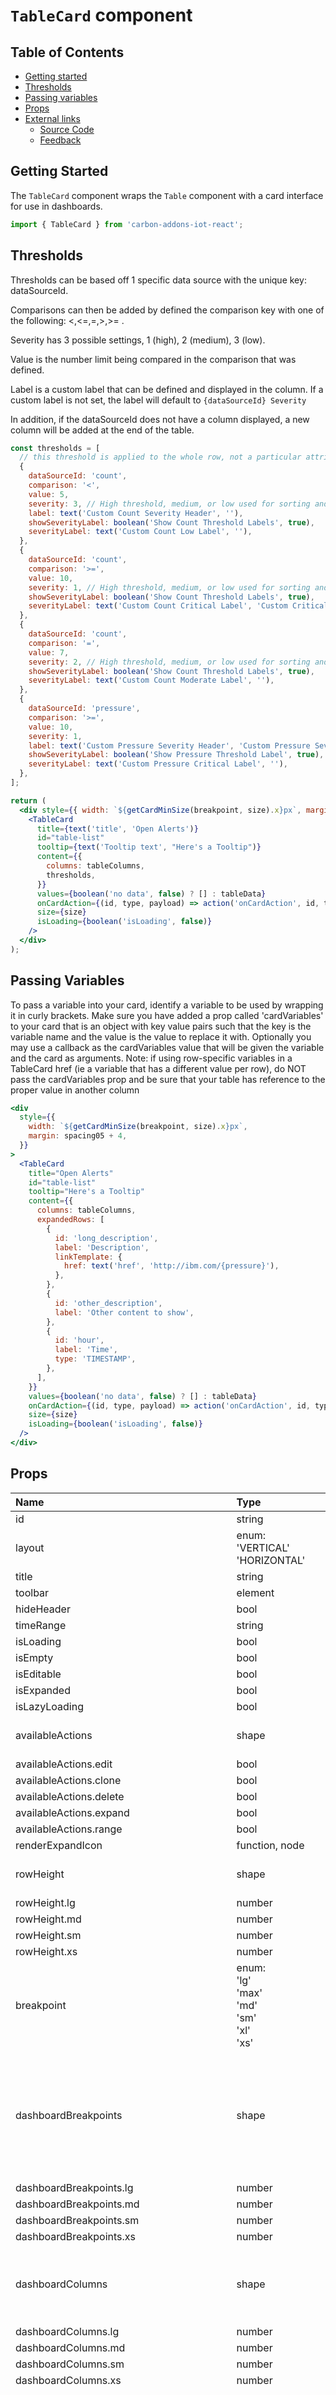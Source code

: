 # `TableCard` component

## Table of Contents

- [Getting started](#getting-started)
- [Thresholds](#thresholds)
- [Passing variables](#passing-variables)
- [Props](#props)
- [External links](#external-links)
  - [Source Code](#source-code)
  - [Feedback](#feedback)

## Getting Started

The `TableCard` component wraps the `Table` component with a card interface for use in dashboards.

```jsx
import { TableCard } from 'carbon-addons-iot-react';
```

## Thresholds

Thresholds can be based off 1 specific data source with the unique key: dataSourceId.

Comparisons can then be added by defined the comparison key with one of the following: <,<=,=,>,>= .

Severity has 3 possible settings, 1 (high), 2 (medium), 3 (low).

Value is the number limit being compared in the comparison that was defined.

Label is a custom label that can be defined and displayed in the column. If a custom label is not set,
the label will default to `{dataSourceId} Severity`

In addition, if the dataSourceId does not have a column displayed, a new column will be added at the end
of the table.

```jsx
const thresholds = [
  // this threshold is applied to the whole row, not a particular attribute
  {
    dataSourceId: 'count',
    comparison: '<',
    value: 5,
    severity: 3, // High threshold, medium, or low used for sorting and defined filtration
    label: text('Custom Count Severity Header', ''),
    showSeverityLabel: boolean('Show Count Threshold Labels', true),
    severityLabel: text('Custom Count Low Label', ''),
  },
  {
    dataSourceId: 'count',
    comparison: '>=',
    value: 10,
    severity: 1, // High threshold, medium, or low used for sorting and defined filtration
    showSeverityLabel: boolean('Show Count Threshold Labels', true),
    severityLabel: text('Custom Count Critical Label', 'Custom Critical'),
  },
  {
    dataSourceId: 'count',
    comparison: '=',
    value: 7,
    severity: 2, // High threshold, medium, or low used for sorting and defined filtration
    showSeverityLabel: boolean('Show Count Threshold Labels', true),
    severityLabel: text('Custom Count Moderate Label', ''),
  },
  {
    dataSourceId: 'pressure',
    comparison: '>=',
    value: 10,
    severity: 1,
    label: text('Custom Pressure Severity Header', 'Custom Pressure Severity Header'),
    showSeverityLabel: boolean('Show Pressure Threshold Label', true),
    severityLabel: text('Custom Pressure Critical Label', ''),
  },
];

return (
  <div style={{ width: `${getCardMinSize(breakpoint, size).x}px`, margin: 20 }}>
    <TableCard
      title={text('title', 'Open Alerts')}
      id="table-list"
      tooltip={text('Tooltip text', "Here's a Tooltip")}
      content={{
        columns: tableColumns,
        thresholds,
      }}
      values={boolean('no data', false) ? [] : tableData}
      onCardAction={(id, type, payload) => action('onCardAction', id, type, payload)}
      size={size}
      isLoading={boolean('isLoading', false)}
    />
  </div>
);
```

## Passing Variables

To pass a variable into your card, identify a variable to be used by wrapping it in curly brackets.
Make sure you have added a prop called 'cardVariables' to your card that is an object with key value pairs such that the key is the variable name and the value is the value to replace it with.
Optionally you may use a callback as the cardVariables value that will be given the variable and the card as arguments.
Note: if using row-specific variables in a TableCard href (ie a variable that has a different value per row),
do NOT pass the cardVariables prop and be sure that your table has reference to the proper value in another column

```jsx
<div
  style={{
    width: `${getCardMinSize(breakpoint, size).x}px`,
    margin: spacing05 + 4,
  }}
>
  <TableCard
    title="Open Alerts"
    id="table-list"
    tooltip="Here's a Tooltip"
    content={{
      columns: tableColumns,
      expandedRows: [
        {
          id: 'long_description',
          label: 'Description',
          linkTemplate: {
            href: text('href', 'http://ibm.com/{pressure}'),
          },
        },
        {
          id: 'other_description',
          label: 'Other content to show',
        },
        {
          id: 'hour',
          label: 'Time',
          type: 'TIMESTAMP',
        },
      ],
    }}
    values={boolean('no data', false) ? [] : tableData}
    onCardAction={(id, type, payload) => action('onCardAction', id, type, payload)}
    size={size}
    isLoading={boolean('isLoading', false)}
  />
</div>
```

## Props

| Name                                           | Type                                                                                                                                                                     | Default                                                                   | Description                                                                                                                                        |
| :--------------------------------------------- | :----------------------------------------------------------------------------------------------------------------------------------------------------------------------- | :------------------------------------------------------------------------ | :------------------------------------------------------------------------------------------------------------------------------------------------- |
| id                                             | string                                                                                                                                                                   |                                                                           |                                                                                                                                                    |
| layout                                         | enum: <br/>'VERTICAL'<br/>'HORIZONTAL'<br/>                                                                                                                              |                                                                           |                                                                                                                                                    |
| title                                          | string                                                                                                                                                                   | undefined                                                                 |                                                                                                                                                    |
| toolbar                                        | element                                                                                                                                                                  | undefined                                                                 |                                                                                                                                                    |
| hideHeader                                     | bool                                                                                                                                                                     | false                                                                     |                                                                                                                                                    |
| timeRange                                      | string                                                                                                                                                                   | undefined                                                                 |                                                                                                                                                    |
| isLoading                                      | bool                                                                                                                                                                     | false                                                                     |                                                                                                                                                    |
| isEmpty                                        | bool                                                                                                                                                                     | false                                                                     |                                                                                                                                                    |
| isEditable                                     | bool                                                                                                                                                                     | false                                                                     |                                                                                                                                                    |
| isExpanded                                     | bool                                                                                                                                                                     | false                                                                     |                                                                                                                                                    |
| isLazyLoading                                  | bool                                                                                                                                                                     | false                                                                     |                                                                                                                                                    |
| availableActions                               | shape                                                                                                                                                                    | { edit: false, clone: false, delete: false, range: false, expand: false,} |                                                                                                                                                    |
| availableActions.edit                          | bool                                                                                                                                                                     |                                                                           |                                                                                                                                                    |
| availableActions.clone                         | bool                                                                                                                                                                     |                                                                           |                                                                                                                                                    |
| availableActions.delete                        | bool                                                                                                                                                                     |                                                                           |                                                                                                                                                    |
| availableActions.expand                        | bool                                                                                                                                                                     |                                                                           |                                                                                                                                                    |
| availableActions.range                         | bool                                                                                                                                                                     |                                                                           |                                                                                                                                                    |
| renderExpandIcon                               | function, node                                                                                                                                                           | undefined                                                                 |                                                                                                                                                    |
| rowHeight                                      | shape                                                                                                                                                                    |                                                                           | Row height in pixels for each layout                                                                                                               |
| rowHeight.lg                                   | number                                                                                                                                                                   |                                                                           |                                                                                                                                                    |
| rowHeight.md                                   | number                                                                                                                                                                   |                                                                           |                                                                                                                                                    |
| rowHeight.sm                                   | number                                                                                                                                                                   |                                                                           |                                                                                                                                                    |
| rowHeight.xs                                   | number                                                                                                                                                                   |                                                                           |                                                                                                                                                    |
| breakpoint                                     | enum: <br/>'lg'<br/>'max'<br/>'md'<br/>'sm'<br/>'xl'<br/>'xs'<br/>                                                                                                       |                                                                           |                                                                                                                                                    |
| dashboardBreakpoints                           | shape                                                                                                                                                                    |                                                                           | media query pixel measurement that determines which particular dashboard layout should be used                                                     |
| dashboardBreakpoints.lg                        | number                                                                                                                                                                   |                                                                           |                                                                                                                                                    |
| dashboardBreakpoints.md                        | number                                                                                                                                                                   |                                                                           |                                                                                                                                                    |
| dashboardBreakpoints.sm                        | number                                                                                                                                                                   |                                                                           |                                                                                                                                                    |
| dashboardBreakpoints.xs                        | number                                                                                                                                                                   |                                                                           |                                                                                                                                                    |
| dashboardColumns                               | shape                                                                                                                                                                    |                                                                           | map of number of columns to a given dashboard layout                                                                                               |
| dashboardColumns.lg                            | number                                                                                                                                                                   |                                                                           |                                                                                                                                                    |
| dashboardColumns.md                            | number                                                                                                                                                                   |                                                                           |                                                                                                                                                    |
| dashboardColumns.sm                            | number                                                                                                                                                                   |                                                                           |                                                                                                                                                    |
| dashboardColumns.xs                            | number                                                                                                                                                                   |                                                                           |                                                                                                                                                    |
| cardDimensions                                 | shape [see cardDimensions prop](#carddimensions-prop)                                                                                                                    |                                                                           | array of configurable sizes to dimensions. The numbered sizes represent the number of columns and rows the card spans at that size and breakpoint. |
| i18n                                           | shape                                                                                                                                                                    |                                                                           |                                                                                                                                                    |
| i18n.noDataLabel                               | string                                                                                                                                                                   | 'No data is available for this time range.'                               |                                                                                                                                                    |
| i18n.noDataShortLabel                          | string                                                                                                                                                                   | 'No data'                                                                 |                                                                                                                                                    |
| i18n.errorLoadingDataLabel                     | string                                                                                                                                                                   | 'Error loading data for this card: '                                      |                                                                                                                                                    |
| i18n.errorLoadingDataShortLabel                | string                                                                                                                                                                   | 'Data error.'                                                             |                                                                                                                                                    |
| i18n.rollingPeriodLabel                        | string                                                                                                                                                                   | 'Rolling period'                                                          |                                                                                                                                                    |
| i18n.last24HoursLabel                          | string                                                                                                                                                                   | 'Last 24 hrs'                                                             |                                                                                                                                                    |
| i18n.last7DaysLabel                            | string                                                                                                                                                                   | 'Last 7 days'                                                             |                                                                                                                                                    |
| i18n.lastMonthLabel                            | string                                                                                                                                                                   | 'Last month'                                                              |                                                                                                                                                    |
| i18n.lastQuarterLabel                          | string                                                                                                                                                                   | 'Last quarter'                                                            |                                                                                                                                                    |
| i18n.periodToDateLabel                         | string                                                                                                                                                                   | 'Period to date'                                                          |                                                                                                                                                    |
| i18n.thisWeekLabel                             | string                                                                                                                                                                   | 'This week'                                                               |                                                                                                                                                    |
| i18n.thisMonthLabel                            | string                                                                                                                                                                   | 'This month'                                                              |                                                                                                                                                    |
| i18n.thisQuarterLabel                          | string                                                                                                                                                                   | 'This quarter'                                                            |                                                                                                                                                    |
| i18n.thisYearLabel                             | string                                                                                                                                                                   | 'This year'                                                               |                                                                                                                                                    |
| i18n.hourlyLabel                               | string                                                                                                                                                                   | 'Hourly'                                                                  |                                                                                                                                                    |
| i18n.dailyLabel                                | string                                                                                                                                                                   | 'Daily'                                                                   |                                                                                                                                                    |
| i18n.weeklyLabel                               | string                                                                                                                                                                   | 'Weekly'                                                                  |                                                                                                                                                    |
| i18n.monthlyLabel                              | string                                                                                                                                                                   | 'Monthly'                                                                 |                                                                                                                                                    |
| i18n.defaultLabel                              | node                                                                                                                                                                     | 'Default'                                                                 |                                                                                                                                                    |
| i18n.selectTimeRangeLabel                      | string                                                                                                                                                                   | 'Select time range'                                                       |                                                                                                                                                    |
| i18n.editCardLabel                             | string                                                                                                                                                                   | 'Edit card'                                                               |                                                                                                                                                    |
| i18n.cloneCardLabel                            | string                                                                                                                                                                   | 'Clone card'                                                              |                                                                                                                                                    |
| i18n.deleteCardLabel                           | string                                                                                                                                                                   | 'Delete card'                                                             |                                                                                                                                                    |
| i18n.expandLabel                               | string                                                                                                                                                                   | 'Expand to fullscreen'                                                    |                                                                                                                                                    |
| i18n.closeLabel                                | string                                                                                                                                                                   | 'Close'                                                                   |                                                                                                                                                    |
| i18n.loadingDataLabel                          | string                                                                                                                                                                   |                                                                           |                                                                                                                                                    |
| i18n.overflowMenuDescription                   | string                                                                                                                                                                   | 'Open and close list of options'                                          |                                                                                                                                                    |
| i18n.criticalLabel                             | string                                                                                                                                                                   | 'Critical'                                                                |                                                                                                                                                    |
| i18n.moderateLabel                             | string                                                                                                                                                                   | 'Moderate'                                                                |                                                                                                                                                    |
| i18n.lowLabel                                  | string                                                                                                                                                                   | 'Low'                                                                     |                                                                                                                                                    |
| i18n.selectSeverityPlaceholder                 | string                                                                                                                                                                   | 'Select a severity'                                                       |                                                                                                                                                    |
| i18n.searchPlaceholder                         | string                                                                                                                                                                   | 'Search'                                                                  |                                                                                                                                                    |
| i18n.filterButtonAria                          | string                                                                                                                                                                   | 'Filters'                                                                 |                                                                                                                                                    |
| i18n.defaultFilterStringPlaceholdText          | string                                                                                                                                                                   | 'Type and hit enter to apply'                                             |                                                                                                                                                    |
| i18n.downloadIconDescription                   | string                                                                                                                                                                   | 'Download table content'                                                  |                                                                                                                                                    |
| onMouseDown                                    | function                                                                                                                                                                 | undefined                                                                 |                                                                                                                                                    |
| onMouseUp                                      | function                                                                                                                                                                 | undefined                                                                 |                                                                                                                                                    |
| onTouchEnd                                     | function                                                                                                                                                                 | undefined                                                                 |                                                                                                                                                    |
| onTouchStart                                   | function                                                                                                                                                                 | undefined                                                                 |                                                                                                                                                    |
| onScroll                                       | function                                                                                                                                                                 | undefined                                                                 |                                                                                                                                                    |
| onFocus                                        | function                                                                                                                                                                 | undefined                                                                 |                                                                                                                                                    |
| onBlur                                         | function                                                                                                                                                                 | undefined                                                                 |                                                                                                                                                    |
| tabIndex                                       | number                                                                                                                                                                   | undefined                                                                 |                                                                                                                                                    |
| testID                                         | string                                                                                                                                                                   | CardWrapper.defaultProps.testID                                           |                                                                                                                                                    |
| tooltip                                        | node                                                                                                                                                                     |                                                                           |                                                                                                                                                    |
| title                                          | string                                                                                                                                                                   |                                                                           |                                                                                                                                                    |
| size                                           | enum:<br/>&nbsp;CARD_SIZES.LARGE<br/>&nbsp;CARD_SIZES.LARGEWIDE<br/>                                                                                                     | CARD_SIZES.LARGE                                                          |                                                                                                                                                    |
| <span style="color: #31a148">content \*</span> | shape                                                                                                                                                                    |                                                                           |                                                                                                                                                    |
| content.columns                                | arrayOf(object)                                                                                                                                                          |                                                                           |                                                                                                                                                    |
| content.columns[].dataSourceId                 | string                                                                                                                                                                   |                                                                           |                                                                                                                                                    |
| content.columns[].width                        | number                                                                                                                                                                   |                                                                           |                                                                                                                                                    |
| content.columns[].label                        | string                                                                                                                                                                   |                                                                           |                                                                                                                                                    |
| content.columns[].priority                     | number                                                                                                                                                                   |                                                                           |                                                                                                                                                    |
| content.columns[].renderDataFunction           | function                                                                                                                                                                 |                                                                           |                                                                                                                                                    |
| content.columns[].type                         | string                                                                                                                                                                   |                                                                           |                                                                                                                                                    |
| content.columns[].linkTemplate                 | shape                                                                                                                                                                    |                                                                           |                                                                                                                                                    |
| content.columns[].linkTemplate.href            | string                                                                                                                                                                   |                                                                           |                                                                                                                                                    |
| content.columns[].linkTemplate.target          | string                                                                                                                                                                   |                                                                           |                                                                                                                                                    |
| content.showHeader                             | bool                                                                                                                                                                     |                                                                           |                                                                                                                                                    |
| content.expandedRows                           | arrayOf(object)                                                                                                                                                          |                                                                           |                                                                                                                                                    |
| content.expandedRows[].id                      | string                                                                                                                                                                   |                                                                           |                                                                                                                                                    |
| content.expandedRows[].label                   | string                                                                                                                                                                   |                                                                           |                                                                                                                                                    |
| content.expandedRows[].linkTemplate            | shape                                                                                                                                                                    |                                                                           |                                                                                                                                                    |
| content.expandedRows[].linkTemplate.href       | string                                                                                                                                                                   |                                                                           |                                                                                                                                                    |
| content.expandedRows[].linkTemplate.target     | string                                                                                                                                                                   |                                                                           |                                                                                                                                                    |
| content.expandedRows[].type                    | string                                                                                                                                                                   |                                                                           |                                                                                                                                                    |
| content.thresholds                             | arrayOf(object)                                                                                                                                                          |                                                                           |                                                                                                                                                    |
| content.thresholds[].dataSourceId              | string                                                                                                                                                                   |                                                                           |                                                                                                                                                    |
| content.thresholds[].comparison                | enum: <br/>'>'<br/>'<'<br/>'='<br/>'<='<br/>'>='                                                                                                                         |                                                                           |                                                                                                                                                    |
| content.thresholds[].value                     | string, number                                                                                                                                                           |                                                                           |                                                                                                                                                    |
| content.thresholds[].severity                  | enum: <br/>1<br/>2<br/>3                                                                                                                                                 |                                                                           |                                                                                                                                                    |
| content.thresholds[].color                     | string                                                                                                                                                                   |                                                                           | optional overrides for color and icon                                                                                                              |
| content.thresholds[].icon                      | string                                                                                                                                                                   |                                                                           | Custom threshold icon name                                                                                                                         |
| content.thresholds[].label                     | string                                                                                                                                                                   |                                                                           | Custom threshold label text                                                                                                                        |
| content.thresholds[].showSeverityLabel         | bool                                                                                                                                                                     |                                                                           | Optionally shows threshold severity label text. Shows by default                                                                                   |
| content.thresholds[].severityLabel             | string                                                                                                                                                                   |                                                                           | Optionally changes threshold severity label text                                                                                                   |
| content.thresholds[].showOnContent             | bool                                                                                                                                                                     |                                                                           | Shows column when there is no data                                                                                                                 |
| content.sort                                   | enum: <br/>'ASC'<br/>'DESC'                                                                                                                                              |                                                                           |                                                                                                                                                    |
| content.emptyMessage                           | node                                                                                                                                                                     |                                                                           |                                                                                                                                                    |
| value                                          | arrayOf(object)                                                                                                                                                          |                                                                           |                                                                                                                                                    |
| value[].id                                     | string                                                                                                                                                                   |                                                                           |                                                                                                                                                    |
| value[].values                                 | object                                                                                                                                                                   |                                                                           |                                                                                                                                                    |
| value[].actions                                | arrayOf(object)                                                                                                                                                          |                                                                           |                                                                                                                                                    |
| value[].actions[].id                           | string                                                                                                                                                                   |                                                                           |                                                                                                                                                    |
| value[].actions[].label                        | string                                                                                                                                                                   |                                                                           |                                                                                                                                                    |
| value[].actions[].icon                         | enum: <br/>'caretUp'<br/>'caretDown' <br/>'edit' <br/>'close' <br/>'checkmark' <br/>'warning' <br/>'arrowUp' <br/>'arrowDown' <br/>'user' <br/>'info' <br/>'help'\|shape |                                                                           |                                                                                                                                                    |
| value[].actions[].icon.width                   | string                                                                                                                                                                   |                                                                           |                                                                                                                                                    |
| value[].actions[].icon.height                  | string                                                                                                                                                                   |                                                                           |                                                                                                                                                    |
| value[].actions[].icon.viewBox                 | string                                                                                                                                                                   |                                                                           |                                                                                                                                                    |
| value[].actions[].svgData                      | object                                                                                                                                                                   |                                                                           |                                                                                                                                                    |
| cardVariables                                  | objectOf({\[string\]: string,function,number,bool})                                                                                                                      |                                                                           |                                                                                                                                                    |
| locale                                         | string                                                                                                                                                                   | 'en'                                                                      |                                                                                                                                                    |

### cardDimensions Prop

| Name                       | Type   | Default | Description |
| :------------------------- | :----- | :------ | :---------- |
| cardDimensions.XSMALL      | shape  |         |             |
| cardDimensions.XSMALL.lg   | shape  |         |             |
| cardDimensions.XSMALL.lg.w | number |         |             |
| cardDimensions.XSMALL.lg.h | number |         |             |
| cardDimensions.XSMALL.md   | shape  |         |             |
| cardDimensions.XSMALL.md.w | number |         |             |
| cardDimensions.XSMALL.md.h | number |         |             |
| cardDimensions.XSMALL.sm   | shape  |         |             |
| cardDimensions.XSMALL.sm.w | number |         |             |
| cardDimensions.XSMALL.sm.h | number |         |             |
| cardDimensions.XSMALL.xs   | shape  |         |             |
| cardDimensions.XSMALL.xs.w | number |         |             |
| cardDimensions.XSMALL.xs.h | number |         |             |
| cardDimensions.SMALL       | shape  |         |             |
| cardDimensions.SMALL.lg    | shape  |         |             |
| cardDimensions.SMALL.lg.w  | number |         |             |
| cardDimensions.SMALL.lg.h  | number |         |             |
| cardDimensions.SMALL.md    | shape  |         |             |
| cardDimensions.SMALL.md.w  | number |         |             |
| cardDimensions.SMALL.md.h  | number |         |             |
| cardDimensions.SMALL.sm    | shape  |         |             |
| cardDimensions.SMALL.sm.w  | number |         |             |
| cardDimensions.SMALL.sm.h  | number |         |             |
| cardDimensions.SMALL.xs    | shape  |         |             |
| cardDimensions.SMALL.xs.w  | number |         |             |
| cardDimensions.SMALL.xs.h  | number |         |             |
| cardDimensions.TALL        | shape  |         |             |
| cardDimensions.TALL.lg     | shape  |         |             |
| cardDimensions.TALL.lg.w   | number |         |             |
| cardDimensions.TALL.lg.h   | number |         |             |
| cardDimensions.TALL.md     | shape  |         |             |
| cardDimensions.TALL.md.w   | number |         |             |
| cardDimensions.TALL.md.h   | number |         |             |
| cardDimensions.TALL.sm     | shape  |         |             |
| cardDimensions.TALL.sm.w   | number |         |             |
| cardDimensions.TALL.sm.h   | number |         |             |
| cardDimensions.TALL.xs     | shape  |         |             |
| cardDimensions.TALL.xs.w   | number |         |             |
| cardDimensions.TALL.xs.h   | number |         |             |
| cardDimensions.MEDIUM      | shape  |         |             |
| cardDimensions.MEDIUM.lg   | shape  |         |             |
| cardDimensions.MEDIUM.lg.w | number |         |             |
| cardDimensions.MEDIUM.lg.h | number |         |             |
| cardDimensions.MEDIUM.md   | shape  |         |             |
| cardDimensions.MEDIUM.md.w | number |         |             |
| cardDimensions.MEDIUM.md.h | number |         |             |
| cardDimensions.MEDIUM.sm   | shape  |         |             |
| cardDimensions.MEDIUM.sm.w | number |         |             |
| cardDimensions.MEDIUM.sm.h | number |         |             |
| cardDimensions.MEDIUM.xs   | shape  |         |             |
| cardDimensions.MEDIUM.xs.w | number |         |             |
| cardDimensions.MEDIUM.xs.h | number |         |             |
| cardDimensions.WIDE        | shape  |         |             |
| cardDimensions.WIDE.lg     | shape  |         |             |
| cardDimensions.WIDE.lg.w   | number |         |             |
| cardDimensions.WIDE.lg.h   | number |         |             |
| cardDimensions.WIDE.md     | shape  |         |             |
| cardDimensions.WIDE.md.w   | number |         |             |
| cardDimensions.WIDE.md.h   | number |         |             |
| cardDimensions.WIDE.sm     | shape  |         |             |
| cardDimensions.WIDE.sm.w   | number |         |             |
| cardDimensions.WIDE.sm.h   | number |         |             |
| cardDimensions.WIDE.xs     | shape  |         |             |
| cardDimensions.WIDE.xs.w   | number |         |             |
| cardDimensions.WIDE.xs.h   | number |         |             |
| cardDimensions.LARGE       | shape  |         |             |
| cardDimensions.LARGE.lg    | shape  |         |             |
| cardDimensions.LARGE.lg.w  | number |         |             |
| cardDimensions.LARGE.lg.h  | number |         |             |
| cardDimensions.LARGE.md    | shape  |         |             |
| cardDimensions.LARGE.md.w  | number |         |             |
| cardDimensions.LARGE.md.h  | number |         |             |
| cardDimensions.LARGE.sm    | shape  |         |             |
| cardDimensions.LARGE.sm.w  | number |         |             |
| cardDimensions.LARGE.sm.h  | number |         |             |
| cardDimensions.LARGE.xs    | shape  |         |             |
| cardDimensions.LARGE.xs.w  | number |         |             |
| cardDimensions.LARGE.xs.h  | number |         |             |
| cardDimensions.XLARGE      | shape  |         |             |
| cardDimensions.XLARGE.lg   | shape  |         |             |
| cardDimensions.XLARGE.lg.w | number |         |             |
| cardDimensions.XLARGE.lg.h | number |         |             |
| cardDimensions.XLARGE.md   | shape  |         |             |
| cardDimensions.XLARGE.md.w | number |         |             |
| cardDimensions.XLARGE.md.h | number |         |             |
| cardDimensions.XLARGE.sm   | shape  |         |             |
| cardDimensions.XLARGE.sm.w | number |         |             |
| cardDimensions.XLARGE.sm.h | number |         |             |
| cardDimensions.XLARGE.xs   | shape  |         |             |
| cardDimensions.XLARGE.xs.w | number |         |             |
| cardDimensions.XLARGE.xs.h | number |         |             |

## External Links

### Source Code

[Source code](https://github.com/carbon-design-system/carbon-addons-iot-react/tree/next/packages/react/src/components/TableCard)

### Feedback

Help us improve this component by providing feedback, asking questions on Slack, or updating this file on
[GitHub](https://github.com/carbon-design-system/carbon-addons-iot-react/tree/next/packages/react/src/components/TableCard/TableCard.mdx).
